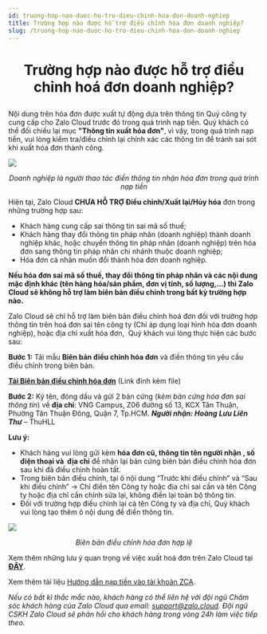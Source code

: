 ```yaml
---
id: truong-hop-nao-duoc-ho-tro-dieu-chinh-hoa-don-doanh-nghiep
title: Trường hợp nào được hỗ trợ điều chỉnh hóa đơn doanh nghiệp?
slug: /truong-hop-nao-duoc-ho-tro-dieu-chinh-hoa-don-doanh-nghiep
---
```


# <p align="center">Trường hợp nào được hỗ trợ điều chỉnh hoá đơn doanh nghiệp?</p>

Nội dung trên hóa đơn được xuất tự động dựa trên thông tin Quý công ty cung cấp cho Zalo Cloud trước đó trong quá trình nạp tiền. Quý khách có thể đối chiếu lại mục **"Thông tin xuất hóa đơn"**, vì vậy, trong quá trình nạp tiền, vui lòng kiểm tra/điều chỉnh lại chính xác các thông tin để tránh sai sót khi xuất hóa đơn thành công.

<p style={{ textAlign: "center" }}>
  <img src="https://stc-oa.zdn.vn/uploads/5630cdb5b02cf9dc09d97fe724f1a47b.jpg" />
</p>

_<p align="center">Doanh nghiệp là người thao tác điền thông tin nhận hóa đơn trong quá trình nạp tiền</p>_

Hiện tại, Zalo Cloud **CHƯA HỖ TRỢ Điều chỉnh/Xuất lại/Hủy hóa** đơn trong những trường hợp sau:

- Khách hàng cung cấp sai thông tin sai mã số thuế;
- Khách hàng thay đổi thông tin pháp nhân (doanh nghiệp) thành doanh nghiệp khác, hoặc chuyển thông tin pháp nhân (doanh nghiệp) trên hóa đơn sang thông tin pháp nhân chi nhánh thuộc doanh nghiệp;
- Hóa đơn cá nhân muốn đổi thành hóa đơn doanh nghiệp.

**Nếu hóa đơn sai mã số thuế, thay đổi thông tin pháp nhân và các nội dung mặc định khác (tên hàng hóa/sản phẩm, đơn vị tính, số lượng,...) thì Zalo Cloud sẽ không hỗ trợ làm biên bản điều chỉnh trong bất kỳ trường hợp nào.**

Zalo Cloud sẽ chỉ hỗ trợ làm biên bản điều chỉnh hoá đơn đối với trường hợp thông tin trên hoá đơn sai tên công ty (Chỉ áp dụng loại hình hóa đơn doanh nghiệp), hoặc địa chỉ xuất hóa đơn,  Quý khách vui lòng thực hiện các bước sau:

**Bước 1:** Tải mẫu **Biên bản điều chỉnh hóa đơn** và điền thông tin yêu cầu điều chỉnh trong biên bản.

[**Tải Biên bản điều chỉnh hóa đơn**](https://adtima.my.salesforce.com/sfc/p/2w000002llxF/a/A70000002YxQ/eV8W2RY0Kyr0NdGao0_hmnLJz7wawtpFdpAhEK.9EBw) (Link đính kèm file)

**Bước 2:** Ký tên, đóng dấu và gửi 2 bản cứng (_kèm bản cứng hóa đơn sai thông tin_) về **địa chỉ**: VNG Campus, Z06 đường số 13, KCX Tân Thuận, Phường Tân Thuận Đông, Quận 7, Tp.HCM. _**Người nhận: Hoàng Lưu Liên Thư**_ – ThuHLL

**Lưu ý:**

- Khách hàng vui lòng gửi kèm **hóa đơn cũ, thông tin tên người nhận , số điện thoại và  địa chỉ** để nhận lại bản cứng biên bản điều chỉnh hóa đơn sau khi đã điều chỉnh hoàn tất.
- Trong biên bản điều chỉnh, tại ô nội dung “Trước khi điều chỉnh” và “Sau khi điều chỉnh” → Chỉ điền tên Công ty hoặc địa chỉ sai cần và tên Công ty hoặc địa chỉ cần chỉnh sửa lại, không điền lại toàn bộ thông tin.
- Đối với trường hợp điều chỉnh lại cả tên Công ty và địa chỉ, Quý khách vui lòng tạo thêm ô nội dung để điền thông tin.

<p style={{ textAlign: "center" }}>
  <img src="https://stc-oa.zdn.vn/uploads/90a1d53fc20ee43985d1e992c74f69a2.png" />
</p>

_<p align="center">Biên bản điều chỉnh hóa đơn hợp lệ</p>_

Xem thêm những lưu ý quan trọng về việc xuất hoá đơn trên Zalo Cloud tại [**ĐÂY**](https://zalo.cloud/blog/nhung-luu-y-quan-trong-ve-viec-xuat-hoa-don-tren-zalo-cloud/vvurkeybbvj7aa6r76).

Xem thêm tài liệu [Hướng dẫn nạp tiền vào tài khoản ZCA](https://zalo.cloud/blog/huong-dan-nap-tien-vao-tai-khoan-zalo-cloud-account-zca-/dbuegyjqepvn9gk79q).



_Nếu có bất kì thắc mắc nào, khách hàng có thể liên hệ với đội ngũ Chăm sóc khách hàng của Zalo Cloud qua email:_ [_support@zalo.cloud_](mailto:support@zalo.cloud)_. Đội ngũ CSKH Zalo Cloud sẽ phản hồi cho khách hàng trong vòng 24h làm việc tiếp theo._
